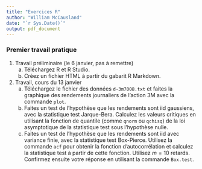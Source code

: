 ```yaml
---
title: "Exercices R"
author: "William McCausland"
date: "`r Sys.Date()`"
output: pdf_document
---
```


### Premier travail pratique

1. Travail préliminaire (le 6 janvier, pas à remettre)
    a. Téléchargez R et R Studio.
    a. Créez un fichier HTML à partir du gabarit R Markdown.

1. Travail, cours du 13 janvier
    a. Téléchargez le fichier des données `d-3m7008.txt` et faites la graphique des rendements journaliers de l'action 3M avec la commande `plot`.
    a. Faites un test de l'hypothèse que les rendements sont iid gaussiens, avec la statistique test Jarque-Bera. Calculez les valeurs critiques en utilisant la fonction de quantile (comme `qnorm` ou `qchisq`) de la loi asymptotique de la statistique test sous l'hypothèse nulle.
    a. Faites un test de l'hypothèse que les rendements sont iid avec variance finie, avec la statistique test Box-Pierce. Utilisez la commande `acf` pour obtenir la fonction d'autocorrélation et calculez la statistique test à partir de cette fonction. Utilisez $m=10$ retards. Confirmez ensuite votre réponse en utilisant la commande `Box.test`.
